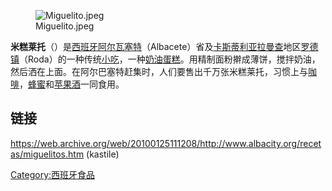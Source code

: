 [[File:Miguelito.jpeg|thumbnail]]

'''米糕莱托'''（{{lang-es|'''Miguelitos'''}}）是[[西班牙|西班牙]][[阿尔瓦塞特|阿尔瓦塞特]]（Albacete）省及[[卡斯蒂利亚|卡斯蒂利亚]][[拉曼查|拉曼查]]地区[[罗德镇|罗德镇]]（Roda）的一种传统[[小吃|小吃]]，一种[[鮮奶油|奶油]][[蛋糕|蛋糕]]。用精制面粉擀成薄饼，搅拌奶油，然后洒在上面。在阿尔巴塞特赶集时，人们要售出千万张米糕莱托，习惯上与[[咖啡|咖啡]]，[[蜂蜜|蜂蜜]]和[[苹果酒|苹果酒]]一同食用。

== 链接 ==
https://web.archive.org/web/20100125111208/http://www.albacity.org/recetas/miguelitos.htm (kastile)

{{food-stub}}

[[Category:西班牙食品|Category:西班牙食品]]